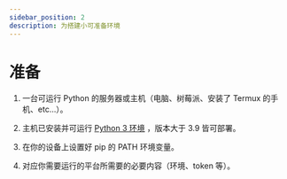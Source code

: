 ```yaml
---
sidebar_position: 2
description: 为搭建小可准备环境
---
```


# 准备

1. 一台可运行 Python 的服务器或主机（电脑、树莓派、安装了 Termux 的手机、etc...）。

2. 主机已安装并可运行 [Python 3 环境](https://www.python.org/) ，版本大于 3.9 皆可部署。

3. 在你的设备上设置好 pip 的 PATH 环境变量。

4. 对应你需要运行的平台所需要的必要内容（环境、token 等）。
